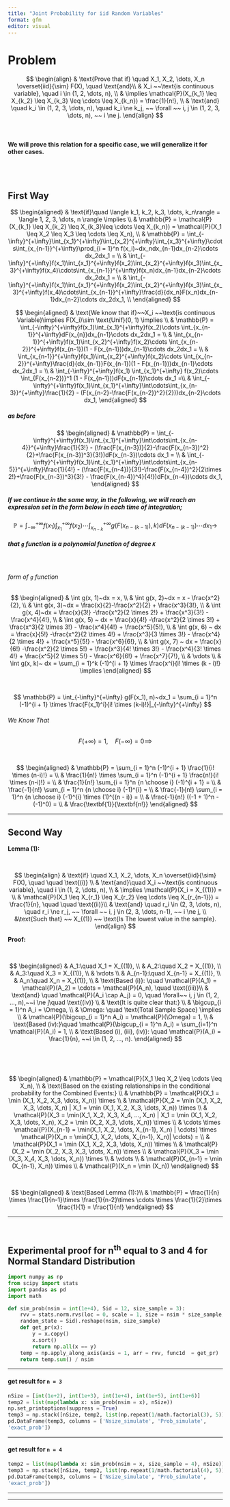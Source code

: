 ```yaml
---
title: "Joint Probability for iid Random Variables"
format: gfm
editor: visual
---
```



# Problem


$$
\begin{align}
& \text{Prove that if} \quad X_1, X_2, \dots, X_n \overset{iid}{\sim} F(X), \quad \text{and}\\
& X_i ~~\text{is continuous variable}, \quad i \in (1, 2, \dots, n), \\
& \implies \mathcal{P}(X_{k_1} \leq X_{k_2} \leq X_{k_3} \leq \cdots \leq X_{k_n}) = \frac{1}{n!}, \\
& \text{and} \quad k_i \in (1, 2, 3, \dots, n), \quad k_i \ne k_j, ~~ \forall ~~ i, j \in  (1, 2, 3, \dots, n), ~~ i \ne j.
\end{align}
$$



\ 
\ 

#### We will prove this relation for a specific case, we will generalize it for other cases.

\
\


## First Way

$$
\begin{aligned}
& \text{if}\quad \langle k_1, k_2, k_3, \dots, k_n\rangle  = \langle 1, 2, 3, \dots, n \rangle \implies \\
& \mathbb{P} = \mathcal{P}(X_{k_1} \leq X_{k_2} \leq X_{k_3}\leq \cdots \leq X_{k_n}) = \mathcal{P}(X_1 \leq X_2 \leq X_3 \leq \cdots \leq X_n), \\
& \mathbb{P} = \int_{-\infty}^{+\infty}\int_{x_1}^{+\infty}\int_{x_2}^{+\infty}\int_{x_3}^{+\infty}\cdots\int_{x_{n-1}}^{+\infty}\prod_{i = 1}^n f(x_i)~dx_ndx_{n-1}dx_{n-2}\cdots dx_2dx_1 = \\
& \int_{-\infty}^{+\infty}f(x_1)\int_{x_1}^{+\infty}f(x_2)\int_{x_2}^{+\infty}f(x_3)\int_{x_3}^{+\infty}f(x_4)\cdots\int_{x_{n-1}}^{+\infty}f(x_n)dx_{n-1}dx_{n-2}\cdots dx_2dx_1 = \\
& \int_{-\infty}^{+\infty}f(x_1)\int_{x_1}^{+\infty}f(x_2)\int_{x_2}^{+\infty}f(x_3)\int_{x_3}^{+\infty}f(x_4)\cdots\int_{x_{n-1}}^{+\infty}\frac{d}{dx_n}F(x_n)dx_{n-1}dx_{n-2}\cdots dx_2dx_1, \\
\end{aligned}
$$




$$
\begin{aligned}
& \text{We know that if}~~X_i ~~\text{is continuous Variable}\implies F(X_i)\sim \text{Unif}(0, 1) \implies \\
& \mathbb{P} = \int_{-\infty}^{+\infty}f(x_1)\int_{x_1}^{+\infty}f(x_2)\cdots
\int_{x_{n-1}}^{+\infty}dF(x_{n})dx_{n-1}\cdots dx_2dx_1 = \\
& \int_{x_{n-1}}^{+\infty}f(x_1)\int_{x_2}^{+\infty}f(x_2)\cdots
\int_{x_{n-2}}^{+\infty}f(x_{n-1})(1 - F(x_{n-1}))dx_{n-1}\cdots dx_2dx_1 = \\
& \int_{x_{n-1}}^{+\infty}f(x_1)\int_{x_2}^{+\infty}f(x_2)\cdots
\int_{x_{n-2}}^{+\infty}\frac{d}{dx_{n-1}}F(x_{n-1})(1 - F(x_{n-1}))dx_{n-1}\cdots dx_2dx_1 = \\
& \int_{-\infty}^{+\infty}f(x_1) \int_{x_1}^{+\infty} f(x_2)\cdots \int_{F(x_{n-2})}^1 (1 - F(x_{n-1}))dF(x_{n-1})\cdots dx_1 =\\
& \int_{-\infty}^{+\infty}f(x_1)\int_{x_1}^{+\infty}\int\cdots\int_{x_{n-3}}^{+\infty}\frac{1}{2} - (F(x_{n-2}-\frac{F(x_{n-2})^2}{2}))dx_{n-2}\cdots dx_1, 
\end{aligned}
$$

##### as before


$$
\begin{aligned}
& \mathbb{P} = \int_{-\infty}^{+\infty}f(x_1)\int_{x_1}^{+\infty}\int\cdots\int_{x_{n-4}}^{+\infty}\frac{1}{3!} - (\frac{F(x_{n-3})}{2}-\frac{F(x_{n-3})^2}{2}+\frac{F(x_{n-3})^3}{3!})dF(x_{n-3})\cdots dx_1 = \\
& \int_{-\infty}^{+\infty}f(x_1)\int_{x_1}^{+\infty}\int\cdots\int_{x_{n-5}}^{+\infty}\frac{1}{4!} - (\frac{F(x_{n-4})}{3!}-\frac{F(x_{n-4})^2}{2\times 2!}+\frac{F(x_{n-3})^3}{3!} - \frac{F(x_{n-4})^4}{4!})dF(x_{n-4})\cdots dx_1, 
\end{aligned}
$$


##### If we continue in the same way, in the following, we will reach an expression set in the form below in each time of integration;


$$
\mathbb{P} = \int_{-\infty}^{+\infty} f(x_1) \int_{x_1}^{+\infty}f(x_2) \cdots \int_{x_{n-k}}^{+\infty}g(F(x_{n-(k-1)}), k)dF(x_{n-(k-1)})\cdots dx_1 \to 
$$


##### that `g` function is a polynomial function of degree `K`

\


###### form of `g` function


$$
\begin{aligned}
& \int g(x, 1)~dx = x, \\
& \int g(x, 2)~dx = x - \frac{x^2}{2}, \\
& \int g(x, 3)~dx = \frac{x}{2}-\frac{x^2}{2} + \frac{x^3}{3!}, \\
& \int g(x, 4)~dx = \frac{x}{3!} -\frac{x^2}{2 \times 2!} + \frac{x^3}{3!} - \frac{x^4}{4!}, \\
& \int g(x, 5) ~ dx = \frac{x}{4!} -\frac{x^2}{2 \times 3!} + \frac{x^3}{2 \times 3!} - \frac{x^4}{4!} + \frac{x^5}{5!}, \\
& \int g(x, 6) ~ dx = \frac{x}{5!} -\frac{x^2}{2 \times 4!} + \frac{x^3}{3 \times 3!} - \frac{x^4}{2 \times 4!} + \frac{x^5}{5!} - \frac{x^6}{6!}, \\
& \int g(x, 7) ~ dx = \frac{x}{6!} -\frac{x^2}{2 \times 5!} + \frac{x^3}{4! \times 3!} - \frac{x^4}{3! \times 4!} + \frac{x^5}{2 \times 5!} - \frac{x^6}{6!} + \frac{x^7}{7!}, \\
& \vdots \\
& \int g(x, k)~ dx = \sum_{i = 1}^k (-1)^{i + 1} \times \frac{x^i}{i! \times (k - i)!} \implies 
\end{aligned}
$$


\ 

$$
\mathbb{P} = \int_{-\infty}^{+\infty} g(F(x_1), n)~dx_1 = \sum_{i = 1}^n (-1)^{i + 1} \times \frac{F(x_1)^i}{i! \times (k-i)!}|_{-\infty}^{+\infty} 
$$


###### We Know That 


$$
F(+\infty) = 1, \quad F(-\infty) = 0 \implies 
$$

\ 

$$
\begin{aligned}
& \mathbb{P} = \sum_{i = 1}^n (-1)^{i + 1} \frac{1}{i! \times (n-i)!} = \\
& \frac{1}{n!} \times \sum_{i = 1}^n (-1)^{i + 1} \frac{n!}{i! \times (n-i)!} = \\
& \frac{1}{n!} \sum_{i = 1}^n {n \choose i} (-1)^{i + 1} = \\
& \frac{-1}{n!} \sum_{i = 1}^n {n \choose i} (-1)^{i} = \\
& \frac{-1}{n!} \sum_{i = 1}^n {n \choose i} (-1)^{i} \times (1)^{(n - i)} = \\
& \frac{-1}{n!} ((-1 + 1)^n - (-1)^0) = \\
& \frac{\textbf{1}}{\textbf{n!}}
\end{aligned}
$$



***



## Second Way

**Lemma (1):**

\ 
\  

$$
\begin{align}
& \text{if} \quad X_1, X_2, \dots, X_n \overset{iid}{\sim} F(X), \quad \quad \text{(i)} \\
& \text{and}\quad  X_i ~~\text{is continuous variable}, \quad i \in (1, 2, \dots, n), \\
& \implies \mathcal{P}(X_i = X_{(1)}) =  \\
& \mathcal{P}(X_1 \leq X_{r_1} \leq X_{r_2} \leq \cdots \leq X_{r_{n-1}}) = \frac{1}{n}, \quad \quad \text{(ii)}\\
& \text{and} \quad r_i \in (2, 3, \dots, n), \quad r_i \ne r_j, ~~ \forall ~~ i, j \in  (2, 3, \dots, n-1), ~~ i \ne j, \\
&\text{Such that} ~~ X_{(1)} ~~ \text{Is The lowest value in the sample}.
\end{align}
$$



**Proof:**

\ 
\ 

$$
\begin{aligned}
& A_1:\quad X_1 = X_{(1)}, \\
& A_2:\quad X_2 = X_{(1)}, \\
& A_3:\quad X_3 = X_{(1)}, \\
& \vdots \\
& A_{n-1}:\quad X_{n-1} = X_{(1)}, \\
& A_n:\quad X_n = X_{(1)}, \\
& \text{Based (i)}: \quad \mathcal{P}(A_1) = \mathcal{P}(A_2) = \cdots = \mathcal{P}(A_n), \quad \text{(iii)}\\
& \text{and} \quad \mathcal{P}(A_i \cap A_j) = 0, \quad \forall~~ i, j \in (1, 2, ..., n),~~i \ne j\quad \text{(iv)} \\
& \text{It is quite clear that:} \\
& \bigcup_{i = 1}^n A_i = \Omega, \\
& \Omega: \quad \text{Total Sample Space} \implies \\
& \mathcal{P}(\bigcup_{i = 1}^n A_i) = \mathcal{P}(\Omega) = 1, \\
& \text{Based (iv):}\quad \mathcal{P}(\bigcup_{i = 1}^n A_i) = \sum_{i=1}^n \mathcal{P}(A_i) = 1, \\
& \text{Based (i), (iii), (iv)}: \quad \mathcal{P}(A_i) = \frac{1}{n}, ~~i \in (1, 2, ..., n).
\end{aligned}
$$

\

\ 


$$
\begin{aligned}
& \mathbb{P} = \mathcal{P}(X_1 \leq X_2 \leq \cdots \leq X_n), \\
& \text{Based on the existing relationships in the conditional probability for the Combined Events:} \\
& \mathbb{P} = \mathcal{P}(X_1  = \min (X_1, X_2, X_3, \dots, X_n)) \times \\
& \mathcal{P}(X_2  = \min (X_1, X_2, X_3, \dots, X_n)  | X_1  = \min (X_1, X_2, X_3, \dots, X_n)) \times \\
& \mathcal{P}(X_3 = \min(X_1, X_2, X_3, X_4, ..., X_n) | X_1  = \min (X_1, X_2, X_3, \dots, X_n), X_2  = \min (X_2, X_3, \dots, X_n)) \times \\
& \cdots \times \mathcal{P}(X_{n-1} = \min(X_1, X_2, \dots, X_{n-1}, X_n) | \cdots) \times \mathcal{P}(X_n = \min(X_1, X_2, \dots, X_{n-1}, X_n)| \cdots) = \\
& \mathcal{P}(X_1  = \min (X_1, X_2, X_3, \dots, X_n)) \times \\
& \mathcal{P}(X_2  = \min (X_2, X_3, X_3, \dots, X_n)) \times \\
& \mathcal{P}(X_3  = \min (X_3, X_4, X_3, \dots, X_n)) \times \\
& \vdots \\
& \mathcal{P}(X_{n-1}  = \min (X_{n-1}, X_n)) \times \\
& \mathcal{P}(X_n = \min (X_n))
\end{aligned} 
$$


\ 
\ 

$$
\begin{aligned}
& \text{Based Lemma (1):}\\
& \mathbb{P} = \frac{1}{n} \times \frac{1}{n-1}\times \frac{1}{n-2}\times \cdots \times \frac{1}{2}\times \frac{1}{1} = \frac{1}{n!}
\end{aligned}
$$


***


\ 
\ 


## Experimental proof for n^th^ equal to 3 and 4 for Normal Standard Distribution


```python
import numpy as np
from scipy import stats
import pandas as pd
import math

def sim_prob(nsim = int(1e+4), Sid = 12, size_sample = 3):
    rvv = stats.norm.rvs(loc = 0, scale = 1, size = nsim * size_sample, 
    random_state = Sid).reshape(nsim, size_sample)
    def get_pr(x):
        y = x.copy()
        x.sort()
        return np.all(x == y)
    temp = np.apply_along_axis(axis = 1, arr = rvv, func1d  = get_pr)
    return temp.sum() / nsim
```


***




#### get result for  `n = 3`

```python
nSize = [int(1e+2), int(1e+3), int(1e+4), int(1e+5), int(1e+6)]
temp2 = list(map(lambda x: sim_prob(nsim = x), nSize))
np.set_printoptions(suppress = True)
temp3 = np.stack([nSize, temp2, list(np.repeat(1/math.factorial(3), 5))], axis = 1)
pd.DataFrame(temp3, columns = ['Nsize_simulate', 'Prob_simulate', 
'exact_prob'])
```

***


#### get result for  `n = 4`


```python
temp2 = list(map(lambda x: sim_prob(nsim = x, size_sample = 4), nSize))
temp3 = np.stack([nSize, temp2, list(np.repeat(1/math.factorial(4), 5))], axis = 1)
pd.DataFrame(temp3, columns = ['Nsize_simulate', 'Prob_simulate', 
'exact_prob'])
```


***
***